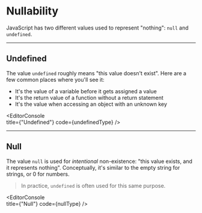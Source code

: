 
# Nullability

JavaScript has two different values used to represent "nothing": `null` and `undefined`.

---

## Undefined

The value `undefined` roughly means "this value doesn't exist". Here are a few common places where you'll see it: 

- It's the value of a variable before it gets assigned a value
- It's the return value of a function without a return statement
- It's the value when accessing an object with an unknown key

<EditorConsole   
  title={"Undefined"}
  code={undefinedType}
/>

---

## Null

The value `null` is used for _intentional_ non-existence: "this value exists, and it represents nothing". Conceptually, it's similar to the empty string for strings, or 0 for numbers.

> In practice, `undefined` is often used for this same purpose.

<EditorConsole   
  title={"Null"}
  code={nullType}
/>
